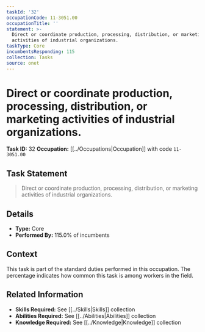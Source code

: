 ```yaml
---
taskId: '32'
occupationCode: 11-3051.00
occupationTitle: ''
statement: >-
  Direct or coordinate production, processing, distribution, or marketing
  activities of industrial organizations.
taskType: Core
incumbentsResponding: 115
collection: Tasks
source: onet
---
```

# Direct or coordinate production, processing, distribution, or marketing activities of industrial organizations.

**Task ID:** 32
**Occupation:** [[../Occupations|Occupation]] with code `11-3051.00`

## Task Statement

> Direct or coordinate production, processing, distribution, or marketing activities of industrial organizations.

## Details

- **Type:** Core
- **Performed By:** 115.0% of incumbents

## Context

This task is part of the standard duties performed in this occupation. The percentage indicates how common this task is among workers in the field.

## Related Information

- **Skills Required:** See [[../Skills|Skills]] collection
- **Abilities Required:** See [[../Abilities|Abilities]] collection
- **Knowledge Required:** See [[../Knowledge|Knowledge]] collection
